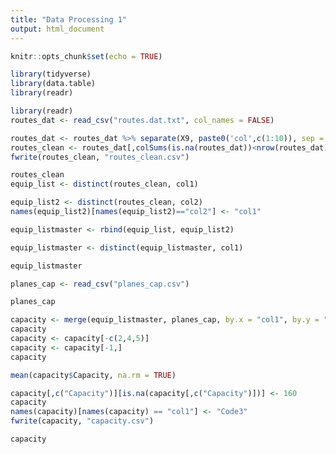 ```yaml
---
title: "Data Processing 1"
output: html_document
---
```


```r
knitr::opts_chunk$set(echo = TRUE)
```

```r
library(tidyverse)
library(data.table)
library(readr)
```
```r
library(readr)
routes_dat <- read_csv("routes.dat.txt", col_names = FALSE)
```



```r
routes_dat <- routes_dat %>% separate(X9, paste0('col',c(1:10)), sep = ' ', remove = T )
routes_clean <- routes_dat[,colSums(is.na(routes_dat))<nrow(routes_dat)]
fwrite(routes_clean, "routes_clean.csv")
```

```r
routes_clean
equip_list <- distinct(routes_clean, col1)

equip_list2 <- distinct(routes_clean, col2)
names(equip_list2)[names(equip_list2)=="col2"] <- "col1"

equip_listmaster <- rbind(equip_list, equip_list2)

equip_listmaster <- distinct(equip_listmaster, col1)

equip_listmaster
```

```r
planes_cap <- read_csv("planes_cap.csv")
```


```r
planes_cap

capacity <- merge(equip_listmaster, planes_cap, by.x = "col1", by.y = "Code3", all.x=TRUE)
capacity
capacity <- capacity[-c(2,4,5)]
capacity <- capacity[-1,] 
capacity

mean(capacity$Capacity, na.rm = TRUE)

capacity[,c("Capacity")][is.na(capacity[,c("Capacity")])] <- 160
capacity
names(capacity)[names(capacity) == "col1"] <- "Code3"
fwrite(capacity, "capacity.csv")

capacity
```





